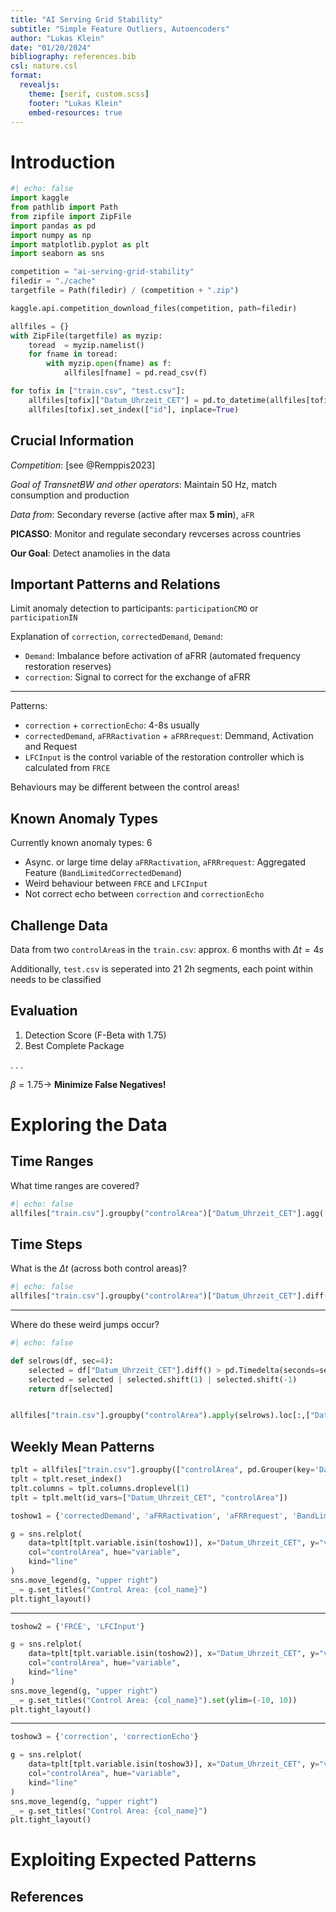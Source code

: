 ```yaml
---
title: "AI Serving Grid Stability"
subtitle: "Simple Feature Outliers, Autoencoders"
author: "Lukas Klein"
date: "01/20/2024"
bibliography: references.bib
csl: nature.csl
format:
  revealjs: 
    theme: [serif, custom.scss]
    footer: "Lukas Klein"
    embed-resources: true
---
```


# Introduction

```python
#| echo: false
import kaggle
from pathlib import Path
from zipfile import ZipFile
import pandas as pd
import numpy as np
import matplotlib.pyplot as plt
import seaborn as sns

competition = "ai-serving-grid-stability"
filedir = "./cache"
targetfile = Path(filedir) / (competition + ".zip")

kaggle.api.competition_download_files(competition, path=filedir)

allfiles = {}
with ZipFile(targetfile) as myzip:
    toread  = myzip.namelist()
    for fname in toread:
        with myzip.open(fname) as f:
            allfiles[fname] = pd.read_csv(f)

for tofix in ["train.csv", "test.csv"]:
    allfiles[tofix]["Datum_Uhrzeit_CET"] = pd.to_datetime(allfiles[tofix]["Datum_Uhrzeit_CET"])
    allfiles[tofix].set_index(["id"], inplace=True)
```

## Crucial Information

*Competition*: [see @Remppis2023]

*Goal of TransnetBW and other operators*: Maintain 50 Hz, match consumption and production 

*Data from*: Secondary reverse (active after max **5 min**), `aFR`

**PICASSO**: Monitor and regulate secondary revcerses across countries

::: {.fragment .highlight-red}

**Our Goal**: Detect anamolies in the data

:::

## Important Patterns and Relations

Limit anomaly detection to participants: `participationCMO` or `participationIN`

Explanation of `correction`, `correctedDemand`, `Demand`:

- `Demand`: Imbalance before activation of aFRR (automated frequency restoration reserves)
- `correction`: Signal to correct for the exchange of aFRR

---

Patterns:

- `correction` + `correctionEcho`: 4-8s usually
- `correctedDemand`, `aFRRactivation` + `aFRRrequest`: Demmand, Activation and Request
- `LFCInput` is the control variable of the restoration controller which is calculated from `FRCE`


Behaviours may be different between the control areas!

## Known Anomaly Types

Currently known anomaly types: 6

* Async. or large time delay `aFRRactivation`, `aFRRrequest`: Aggregated Feature (`BandLimitedCorrectedDemand`)
* Weird behaviour between `FRCE` and `LFCInput` 
* Not correct echo between `correction` and `correctionEcho`

## Challenge Data

Data from two `controlArea`s in the `train.csv`: approx. 6 months with $\Delta t = 4 s$

Additionally, `test.csv` is seperated into 21 2h segments, each point within needs to be classified

## Evaluation

::: {.incremental}
1. Detection Score (F-Beta with 1.75)
2. Best Complete Package
:::

. . .

$\beta = 1.75 \rightarrow$ **Minimize False Negatives!**

# Exploring the Data

## Time Ranges

What time ranges are covered?

```python
#| echo: false
allfiles["train.csv"].groupby("controlArea")["Datum_Uhrzeit_CET"].agg(["size", "min", "max"]).set_axis(["Points", "Start", "End"], axis=1)
```


## Time Steps

What is the $\Delta t$ (across both control areas)?

```python
#| echo: false
allfiles["train.csv"].groupby("controlArea")["Datum_Uhrzeit_CET"].diff().value_counts().to_frame()
```

---

Where do these weird jumps occur?

```python
#| echo: false

def selrows(df, sec=4):
    selected = df["Datum_Uhrzeit_CET"].diff() > pd.Timedelta(seconds=sec)
    selected = selected | selected.shift(1) | selected.shift(-1)
    return df[selected]


allfiles["train.csv"].groupby("controlArea").apply(selrows).loc[:,["Datum_Uhrzeit_CET"]]
```

## Weekly Mean Patterns


```python
tplt = allfiles["train.csv"].groupby(["controlArea", pd.Grouper(key='Datum_Uhrzeit_CET', freq='W-MON')]).agg(["mean"])
tplt = tplt.reset_index()
tplt.columns = tplt.columns.droplevel(1)
tplt = tplt.melt(id_vars=["Datum_Uhrzeit_CET", "controlArea"]) 

toshow1 = {'correctedDemand', 'aFRRactivation', 'aFRRrequest', 'BandLimitedCorrectedDemand'}

g = sns.relplot(
    data=tplt[tplt.variable.isin(toshow1)], x="Datum_Uhrzeit_CET", y="value",
    col="controlArea", hue="variable",
    kind="line"
)
sns.move_legend(g, "upper right")
_ = g.set_titles("Control Area: {col_name}")
plt.tight_layout()
```

---

```python
toshow2 = {'FRCE', 'LFCInput'}

g = sns.relplot(
    data=tplt[tplt.variable.isin(toshow2)], x="Datum_Uhrzeit_CET", y="value",
    col="controlArea", hue="variable",
    kind="line"
)
sns.move_legend(g, "upper right")
_ = g.set_titles("Control Area: {col_name}").set(ylim=(-10, 10))
plt.tight_layout()
```

---

```python
toshow3 = {'correction', 'correctionEcho'}

g = sns.relplot(
    data=tplt[tplt.variable.isin(toshow3)], x="Datum_Uhrzeit_CET", y="value",
    col="controlArea", hue="variable",
    kind="line"
)
sns.move_legend(g, "upper right")
_ = g.set_titles("Control Area: {col_name}")
plt.tight_layout()
```

# Exploiting Expected Patterns





## References